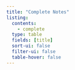 ```yaml
---
title: "Complete Notes"
listing:
  contents:
    - complete
  type: table
  fields: [title]
  sort-ui: false
  filter-ui: false
  table-hover: false
---
```


